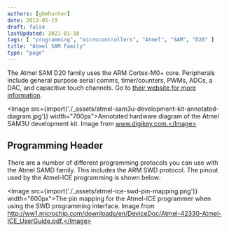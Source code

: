 ```yaml
---
authors: [gbmhunter]
date: 2013-05-19
draft: false
lastUpdated: 2021-01-18
tags: [ "programming", "microcontrollers", "Atmel", "SAM", "D20" ]
title: "Atmel SAM Family"
type: "page"
---
```



The Atmel SAM D20 family uses the ARM Cortex-M0+ core. Peripherals include general purpose serial comms, timer/counters, PWMs, ADCs, a DAC, and capacitive touch channels. Go to [their website for more information](http://www.atmel.com/microsite/samd20/).

<Image src={import('./_assets/atmel-sam3u-development-kit-annotated-diagram.jpg')} width="700px">Annotated hardware diagram of the Atmel SAM3U development kit. Image from www.digikey.com.</Image>

## Programming Header

There are a number of different programming protocols you can use with the Atmel SAMD family. This includes the ARM SWD protocol. The pinout used by the Atmel-ICE programming is shown below:

<Image src={import('./_assets/atmel-ice-swd-pin-mapping.png')} width="600px">The pin mapping for the Atmel-ICE programmer when using the SWD programming interface. Image from http://ww1.microchip.com/downloads/en/DeviceDoc/Atmel-42330-Atmel-ICE_UserGuide.pdf.</Image>
